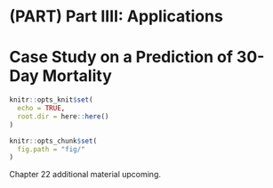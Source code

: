 # (PART) Part IIII: Applications {-}

# Case Study on a Prediction of 30-Day Mortality {#case-study-gusto}

```r
knitr::opts_knit$set(
  echo = TRUE,
  root.dir = here::here()
)

knitr::opts_chunk$set(
  fig.path = "fig/"
)
```

Chapter 22 additional material upcoming.
